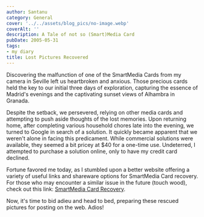 ```yaml
---
author: Santanu
category: General
cover: '../../assets/blog_pics/no-image.webp'
coverAlt: ''
description: A Tale of not so (Smart)Media Card
pubDate: 2005-05-31
tags:
- my diary
title: Lost Pictures Recovered
---
```

Discovering the malfunction of one of the SmartMedia Cards from my camera in Seville left us heartbroken and anxious. Those precious cards held the key to our initial three days of exploration, capturing the essence of Madrid's evenings and the captivating sunset views of Alhambra in Granada.

Despite the setback, we persevered, relying on other media cards and attempting to push aside thoughts of the lost memories. Upon returning home, after completing various household chores late into the evening, we turned to Google in search of a solution. It quickly became apparent that we weren't alone in facing this predicament. While commercial solutions were available, they seemed a bit pricey at $40 for a one-time use. Undeterred, I attempted to purchase a solution online, only to have my credit card declined.

Fortune favored me today, as I stumbled upon a better website offering a variety of useful links and shareware options for SmartMedia Card recovery. For those who may encounter a similar issue in the future (touch wood), check out this link: [SmartMedia Card Recovery](http://www.jr-worldwi.de/photo/index.html?SmartMedia\_recovery.html).

Now, it's time to bid adieu and head to bed, preparing these rescued pictures for posting on the web. Adios!